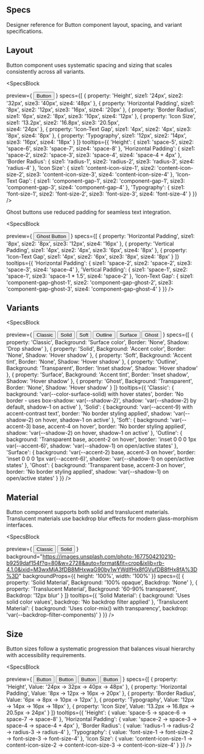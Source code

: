 
<Section size="1">

# Specs

Designer reference for Button component layout, spacing, and variant specifications.

</Section>

<Separator size="4"/>

<Section size="1">

## Layout

Button component uses systematic spacing and sizing that scales consistently across all variants.

<SpecsBlock

  preview={
    <Flex gap="2" align="center" wrap="wrap">
      <Button variant="solid" size="3">Button</Button>
    </Flex>
  }
  specs={[
    {
      property: 'Height',
      size1: '24px',
      size2: '32px',
      size3: '40px',
      size4: '48px'
    },
    {
      property: 'Horizontal Padding',
      size1: '8px',
      size2: '12px',
      size3: '16px',
      size4: '20px'
    },
    {
      property: 'Border Radius',
      size1: '6px',
      size2: '8px',
      size3: '10px',
      size4: '12px'
    },
    {
      property: 'Icon Size',
      size1: '13.2px',
      size2: '16.8px',
      size3: '20.5px',  
      size4: '24px'
    },
    {
      property: 'Icon-Text Gap',
      size1: '4px',
      size2: '4px',
      size3: '8px',
      size4: '8px'
    },
    {
      property: 'Typography',
      size1: '12px',
      size2: '14px',
      size3: '16px',
      size4: '18px'
    }
  ]}
  tooltips={{
    'Height': {
      size1: 'space-5',
      size2: 'space-6',
      size3: 'space-7',
      size4: 'space-8'
    },
    'Horizontal Padding': {
      size1: 'space-2',
      size2: 'space-3',
      size3: 'space-4',
      size4: 'space-4 + 4px'
    },
    'Border Radius': {
      size1: 'radius-1',
      size2: 'radius-2',
      size3: 'radius-3',
      size4: 'radius-4'
    },
    'Icon Size': {
      size1: 'content-icon-size-1',
      size2: 'content-icon-size-2',
      size3: 'content-icon-size-3',
      size4: 'content-icon-size-4'
    },
    'Icon-Text Gap': {
      size1: 'component-gap-1',
      size2: 'component-gap-1',
      size3: 'component-gap-3',
      size4: 'component-gap-4'
    },
    'Typography': {
      size1: 'font-size-1',
      size2: 'font-size-2',
      size3: 'font-size-3',
      size4: 'font-size-4'
    }
  }}
/>

Ghost buttons use reduced padding for seamless text integration.

<SpecsBlock

  preview={
    <Flex gap="2" align="center" wrap="wrap">
      <Button variant="ghost" size="3">Ghost Button</Button>
    </Flex>
  }
  specs={[
    {
      property: 'Horizontal Padding',
      size1: '8px',
      size2: '8px',
      size3: '12px',
      size4: '16px'
    },
    {
      property: 'Vertical Padding',
      size1: '4px',
      size2: '4px',
      size3: '6px',
      size4: '8px'
    },
    {
      property: 'Icon-Text Gap',
      size1: '4px',
      size2: '6px',
      size3: '8px',
      size4: '8px'
    }
  ]}
  tooltips={{
    'Horizontal Padding': {
      size1: 'space-2',
      size2: 'space-2',
      size3: 'space-3',
      size4: 'space-4'
    },
    'Vertical Padding': {
      size1: 'space-1',
      size2: 'space-1',
      size3: 'space-1 * 1.5',
      size4: 'space-2'
    },
    'Icon-Text Gap': {
      size1: 'component-gap-ghost-1',
      size2: 'component-gap-ghost-2',
      size3: 'component-gap-ghost-3',
      size4: 'component-gap-ghost-4'
    }
  }}
/>

</Section>

<Separator size="4"/>



<Section size="1">

## Variants

<SpecsBlock

  preview={
    <Flex gap="2" align="center" wrap="wrap">
      <Button variant="classic" size="3">Classic</Button>
      <Button variant="solid" size="3">Solid</Button>
      <Button variant="soft" size="3">Soft</Button>
      <Button variant="outline" size="3">Outline</Button>
      <Button variant="surface" size="3">Surface</Button>
      <Button variant="ghost" size="3">Ghost</Button>
    </Flex>
  }
  specs={[
    {
      property: 'Classic',
      Background: 'Surface color',
      Border: 'None',
      Shadow: 'Drop shadow'
    },
    {
      property: 'Solid',
      Background: 'Accent color',
      Border: 'None',
      Shadow: 'Hover shadow'
    },
    {
      property: 'Soft',
      Background: 'Accent tint',
      Border: 'None',
      Shadow: 'Hover shadow'
    },
    {
      property: 'Outline',
      Background: 'Transparent',
      Border: 'Inset shadow',
      Shadow: 'Hover shadow'
    },
    {
      property: 'Surface',
      Background: 'Accent tint',
      Border: 'Inset shadow',
      Shadow: 'Hover shadow'
    },
    {
      property: 'Ghost',
      Background: 'Transparent',
      Border: 'None',
      Shadow: 'Hover shadow'
    }
  ]}
  tooltips={{
    'Classic': {
      background: 'var(--color-surface-solid) with hover states',
      border: 'No border - uses box-shadow: var(--shadow-2)',
      shadow: 'var(--shadow-2) by default, shadow-1 on active'
    },
    'Solid': {
      background: 'var(--accent-9) with accent-contrast text',
      border: 'No border styling applied',
      shadow: 'var(--shadow-2) on hover, shadow-1 on active'
    },
    'Soft': {
      background: 'var(--accent-3) base, accent-4 on hover',
      border: 'No border styling applied',
      shadow: 'var(--shadow-2) on hover, shadow-1 on active'
    },
    'Outline': {
      background: 'Transparent base, accent-2 on hover',
      border: 'inset 0 0 0 1px var(--accent-6)',
      shadow: 'var(--shadow-1) on open/active states'
    },
    'Surface': {
      background: 'var(--accent-2) base, accent-3 on hover',
      border: 'inset 0 0 0 1px var(--accent-6)',
      shadow: 'var(--shadow-1) on open/active states'
    },
    'Ghost': {
      background: 'Transparent base, accent-3 on hover',
      border: 'No border styling applied',
      shadow: 'var(--shadow-1) on open/active states'
    }
  }}
/>

</Section>

<Separator size="4"/>



<Section size="1">

## Material

Button component supports both solid and translucent materials. Translucent materials use backdrop blur effects for modern glass-morphism interfaces.

<SpecsBlock

  preview={
    <Flex gap="2" align="center" justify="center" wrap="wrap" width="100%">
      <Button highContrast size="3" color="gray" variant="classic" material="translucent">Classic</Button>
      <Button size="3" color="gray" variant="solid" material="translucent">Solid</Button>
    </Flex>
  }
  background="https://images.unsplash.com/photo-1677504210210-b9259daf154f?q=80&w=2728&auto=format&fit=crop&ixlib=rb-4.1.0&ixid=M3wxMjA3fDB8MHxwaG90by1wYWdlfHx8fGVufDB8fHx8fA%3D%3D"
  backgroundProps={{
    height: '100%',
    width: '100%'
  }}
  specs={[
    {
      property: 'Solid Material',
      Background: '100% opaque',
      Backdrop: 'None'
    },
    {
      property: 'Translucent Material',
      Background: '60-90% transparent',
      Backdrop: '12px blur'
    }
  ]}
  tooltips={{
    'Solid Material': {
      background: 'Uses solid color values',
      backdrop: 'No backdrop filter applied'
    },
    'Translucent Material': {
      background: 'Uses color-mix() with transparency',
      backdrop: 'var(--backdrop-filter-components)'
    }
  }}
/>

</Section>

<Separator size="4"/>



<Section size="1">

## Size

Button sizes follow a systematic progression that balances visual hierarchy with accessibility requirements.

<SpecsBlock

  preview={
    <Flex gap="2" align="center" wrap="wrap">
      <Button variant="solid" size="1">Button</Button>
      <Button variant="solid" size="2">Button</Button>
      <Button variant="solid" size="3">Button</Button>
      <Button variant="solid" size="4">Button</Button>
    </Flex>
  }
  specs={[
    {
      property: 'Height',
      Value: '24px → 32px → 40px → 48px'
    },
    {
      property: 'Horizontal Padding',
      Value: '8px → 12px → 16px → 20px'
    },
    {
      property: 'Border Radius',
      Value: '6px → 8px → 10px → 12px'
    },
    {
      property: 'Typography',
      Value: '12px → 14px → 16px → 18px'
    },
    {
      property: 'Icon Size',
      Value: '13.2px → 16.8px → 20.5px → 24px'
    }
  ]}
  tooltips={{
    'Height': {
      value: 'space-5 → space-6 → space-7 → space-8'
    },
    'Horizontal Padding': {
      value: 'space-2 → space-3 → space-4 → space-4 + 4px'
    },
    'Border Radius': {
      value: 'radius-1 → radius-2 → radius-3 → radius-4'
    },
    'Typography': {
      value: 'font-size-1 → font-size-2 → font-size-3 → font-size-4'
    },
    'Icon Size': {
      value: 'content-icon-size-1 → content-icon-size-2 → content-icon-size-3 → content-icon-size-4'
    }
  }}
/>

</Section>

<Separator size="4"/>